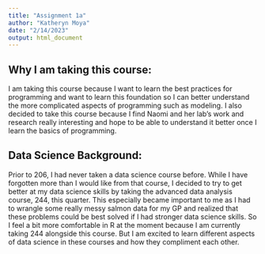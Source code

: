 ```yaml
---
title: "Assignment 1a"
author: "Katheryn Moya"
date: "2/14/2023"
output: html_document
---
```


## Why I am taking this course:

I am taking this course because I want to learn the best practices for programming and want to learn this foundation so I can better understand the more complicated aspects of programming such as modeling. I also decided to take this course because I find Naomi and her lab's work and research really interesting and hope to be able to understand it better once I learn the basics of programming. 


## Data Science Background:
Prior to 206, I had never taken a data science course before. While I have forgotten more than I would like from that course, I decided to try to get better at my data science skills by taking the advanced data analysis course, 244, this quarter. This especially became important to me as I had to wrangle some really messy salmon data for my GP and realized that these problems could be best solved if I had stronger data science skills. So I feel a bit more comfortable in R at the moment because I am currently taking 244 alongside this course. But I am excited to learn different aspects of data science in these courses and how they compliment each other.

